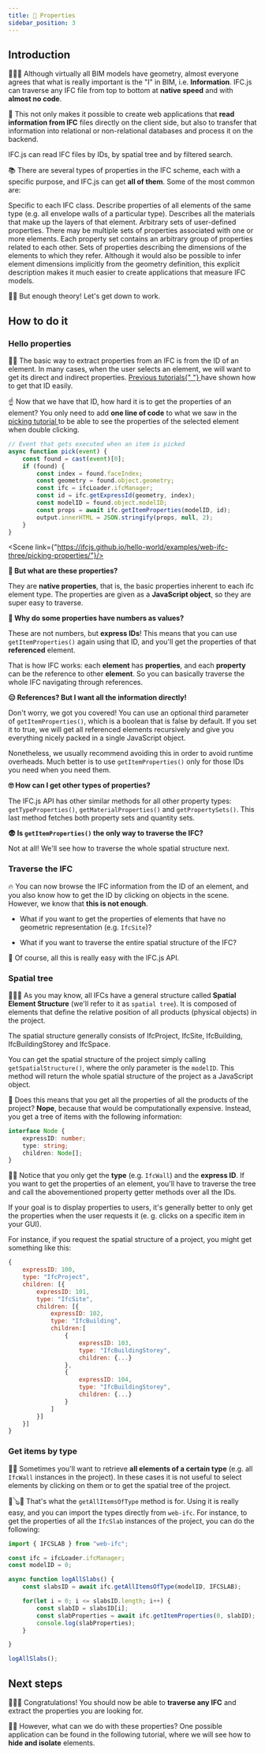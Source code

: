 ```yaml
---
title: 📃 Properties
sidebar_position: 3
---
```



## Introduction

🧬🧬🧬️
Although virtually all BIM models have geometry, almost everyone agrees that what is really important is the "I" in BIM, i.e. **Information**. IFC.js can traverse any IFC file from top to bottom at **native speed** and with **almost no code**.

💾
This not only makes it possible to create web applications that **read information from IFC** files directly on the client side, but also to transfer that information into relational or non-relational databases and process it on the backend.

<IfcAlert>
IFC.js can read IFC files by IDs, by spatial tree and by filtered search.
</IfcAlert>

📚
There are several types of properties in the IFC scheme, each with a specific purpose, and IFC.js can get **all of them**. Some of the most common are:

<IfcCard icon="📕" title="Native properties">
    Specific to each IFC class.
</IfcCard>

<IfcCard icon="📗" title="Type properties">
    Describe properties of all elements of the same type (e.g. all envelope walls of a particular type).
</IfcCard>

<IfcCard icon="📘" title="Material properties">
    Describes all the materials that make up the layers of that element.
</IfcCard>

<IfcCard icon="📙" title="Property sets">
    Arbitrary sets of user-defined properties. There may be multiple sets of properties associated with one or more elements. Each property set contains an arbitrary group of properties related to each other.
</IfcCard>

<IfcCard icon="📒" title="Quantity sets">
    Sets of properties describing the dimensions of the elements to which they refer. Although it would also be possible to infer element dimensions implicitly from the geometry definition, this explicit description makes it much easier to create applications that measure IFC models.
</IfcCard>

🚴‍♂️ But enough theory! Let's get down to work.

## How to do it

### Hello properties


<p>
    👩‍🏫
    The basic way to extract properties from an IFC is from the ID of an element. In many cases, when the user selects an element, we will want to get its direct and indirect properties. 
    <a href="https://ifcjs.github.io/info/docs/Guide/web-ifc-three/Tutorials/Picking/" target="_self">
    Previous tutorials{" "}
    </a> 
    have shown how to get that ID easily.
</p>

   ☝
Now that we have that ID, how hard it is to get the properties of an element? You only need to add **one line of code** to what we saw in the <a href="https://ifcjs.github.io/info/docs/Guide/web-ifc-three/Tutorials/Picking/" target="_self"> picking tutorial </a> to be able to see the properties of the selected element when double clicking.

```js {9}
// Event that gets executed when an item is picked
async function pick(event) {
    const found = cast(event)[0];
    if (found) {
        const index = found.faceIndex;
        const geometry = found.object.geometry;
        const ifc = ifcLoader.ifcManager;
        const id = ifc.getExpressId(geometry, index);
        const modelID = found.object.modelID;
        const props = await ifc.getItemProperties(modelID, id);
        output.innerHTML = JSON.stringify(props, null, 2);
    }
}
```

<Scene link={"https://ifcjs.github.io/hello-world/examples/web-ifc-three/picking-properties/"}/>

**🤨 But what are these properties?**

They are **native properties**, that is, the basic properties inherent to each ifc element type. The properties are given as a **JavaScript object**, so they are super easy to traverse.

**🤔 Why do some properties have numbers as values?**

These are not numbers, but **express IDs**! This means that you can use `getItemProperties()` again using that ID, and you'll get the properties of that **referenced** element.

<IfcCard>
    That is how IFC works: each <b>element</b> has <b>properties</b>, and each <b>property</b> can be the reference to other <b>element</b>. So you can basically traverse the whole IFC navigating through references.
</IfcCard>

**😑 References? But I want all the information directly!**

Don't worry, we got you covered! You can use an optional third parameter of `getItemProperties()`, which is a boolean that is false by default. If you set it to true, we will get all referenced elements recursively and give you everything nicely packed in a single JavaScript object.

Nonetheless, we usually recommend avoiding this in order to avoid runtime overheads. Much better is to use `getItemProperties()` only for those IDs you need when you need them.

**🙄 How can I get other types of properties?**

The IFC.js API has other similar methods for all other property types: `getTypeProperties()`, `getMaterialProperties()` and `getPropertySets()`. This last method fetches both property sets and quantity sets.

**😨 Is `getItemProperties()` the only way to traverse the IFC?**

Not at all! We'll see how to traverse the whole spatial structure next.


### Traverse the IFC

🔥 You can now browse the IFC information from the ID of an element, and you also know how to get the ID by clicking on objects in the scene. However, we know that **this is not enough**.

- What if you want to get the properties of elements that have no geometric representation (e.g. `IfcSite`)?

- What if you want to traverse the entire spatial structure of the IFC?

🌈 Of course, all this is really easy with the IFC.js API.

### Spatial tree

🌳🌲🌴 As you may know, all IFCs have a general structure called **Spatial Element Structure** (we'll refer to it as `spatial tree`). It is composed of elements that define the relative position of all products (physical objects) in the project.

<IfcAlert>
    The spatial structure generally consists of IfcProject, IfcSite, IfcBuilding, IfcBuildingStorey and IfcSpace.
</IfcAlert>

You can get the spatial structure of the project simply calling `getSpatialStructure()`, where the only parameter is the `modelID`. This method will return the whole spatial structure of the project as a JavaScript object.

🚧 Does this means that you get all the properties of all the products of the project? **Nope**, because that would be computationally expensive. Instead, you get a tree of items with the following information:

```ts
interface Node {
    expressID: number;
    type: string;
    children: Node[];
}
```

👩‍🏫
Notice that you only get the **type** (e.g. `IfcWall`) and the **express ID**. If you want to get the properties of an element, you'll have to traverse the tree and call the abovementioned property getter methods over all the IDs.

<IfcCard>
    If your goal is to display properties to users, it's generally better to only get the properties when the user requests it (e. g. clicks on a specific item in your GUI).
</IfcCard>

For instance, if you request the spatial structure of a project, you might get something like this:

```js
{
    expressID: 100,
    type: "IfcProject",
    children: [{
        expressID: 101,
        type: "IfcSite",
        children: [{
            expressID: 102,
            type: "IfcBuilding",
            children:[
                {
                    expressID: 103,
                    type: "IfcBuildingStorey",
                    children: {...}
                },
                {
                    expressID: 104,
                    type: "IfcBuildingStorey",
                    children: {...}
                }
            ]
        }]
    }]
}
```

### Get items by type

👩‍🏫
Sometimes you'll want to retrieve **all elements of a certain type** (e.g. all `IfcWall` instances in the project). In these cases it is not useful to select elements by clicking on them or to get the spatial tree of the project.

🎸🪕🎻
That's what the `getAllItemsOfType` method is for. Using it is really easy, and you can import the types directly from `web-ifc`. For instance, to get the properties of all the `IfcSlab` instances of the project, you can do the following:

```js
import { IFCSLAB } from "web-ifc";

const ifc = ifcLoader.ifcManager;
const modelID = 0;

async function logAllSlabs() {
    const slabsID = await ifc.getAllItemsOfType(modelID, IFCSLAB);

    for(let i = 0; i <= slabsID.length; i++) {
        const slabID = slabsID[i];
        const slabProperties = await ifc.getItemProperties(0, slabID);
        console.log(slabProperties);
    }

}

logAllSlabs();
```

## Next steps

🎉🎉🎉
Congratulations! You should now be able to **traverse any IFC** and extract the properties you are looking for.

🐱‍👤 However, what can we do with these properties? One possible application can be found in the following tutorial, where we will see how to **hide and isolate** elements.